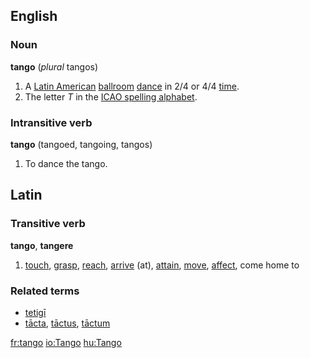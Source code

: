 ==English==
===Noun===
'''tango''' (''plural'' tangos)
#A [[Latin America]]n [[ballroom]] [[dance]] in 2/4 or 4/4 [[time]].
#The letter ''T'' in the [[ICAO spelling alphabet]].
===Intransitive verb===
'''tango''' (tangoed, tangoing, tangos)
#To dance the tango.

==Latin==

===Transitive verb===
'''tango''', '''tangere''' 

# [[touch]], [[grasp]], [[reach]], [[arrive]] (at), [[attain]], [[move]], [[affect]], come home to

===Related terms===

*[[tetigi|tetig&#299;]]
*[[tacta|t&#257;cta]], [[tactus|t&#257;ctus]], [[tactum|t&#257;ctum]]

[[fr:tango]]
[[io:Tango]]
[[hu:Tango]]